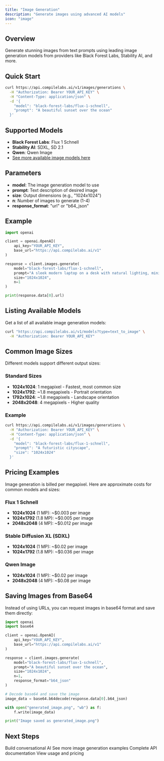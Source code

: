 ```yaml
---
title: "Image Generation"
description: "Generate images using advanced AI models"
icon: "image"
---
```


## Overview

Generate stunning images from text prompts using leading image generation models from providers like Black Forest Labs, Stability AI, and more.

## Quick Start

```bash
curl https://api.compilelabs.ai/v1/images/generations \
  -H "Authorization: Bearer YOUR_API_KEY" \
  -H "Content-Type: application/json" \
  -d '{
    "model": "black-forest-labs/flux-1-schnell",
    "prompt": "A beautiful sunset over the ocean"
  }'
```

## Supported Models

- **Black Forest Labs**: Flux 1 Schnell
- **Stability AI**: SDXL, SD 2.1
- **Qwen**: Qwen Image
- [See more available image models here](/models)

## Parameters

- **model**: The image generation model to use
- **prompt**: Text description of desired image
- **size**: Output dimensions (e.g., "1024x1024")
- **n**: Number of images to generate (1-4)
- **response_format**: "url" or "b64_json"

## Example

```python
import openai

client = openai.OpenAI(
    api_key="YOUR_API_KEY",
    base_url="https://api.compilelabs.ai/v1"
)

response = client.images.generate(
    model="black-forest-labs/flux-1-schnell",
    prompt="A sleek modern laptop on a desk with natural lighting, minimalist style",
    size="1024x1024",
    n=1
)

print(response.data[0].url)
```

## Listing Available Models

Get a list of all available image generation models:

```bash
curl "https://api.compilelabs.ai/v1/models?type=text_to_image" \
  -H "Authorization: Bearer YOUR_API_KEY"
```

## Common Image Sizes

Different models support different output sizes:

### Standard Sizes

- **1024x1024**: 1 megapixel - Fastest, most common size
- **1024x1792**: ~1.8 megapixels - Portrait orientation
- **1792x1024**: ~1.8 megapixels - Landscape orientation
- **2048x2048**: 4 megapixels - Higher quality

### Example

```bash
curl https://api.compilelabs.ai/v1/images/generations \
  -H "Authorization: Bearer YOUR_API_KEY" \
  -H "Content-Type: application/json" \
  -d '{
    "model": "black-forest-labs/flux-1-schnell",
    "prompt": "A futuristic cityscape",
    "size": "1024x1024"
  }'
```

## Pricing Examples

Image generation is billed per megapixel. Here are approximate costs for common models and sizes:

### Flux 1 Schnell
- **1024x1024** (1 MP): ~$0.003 per image
- **1024x1792** (1.8 MP): ~$0.005 per image
- **2048x2048** (4 MP): ~$0.012 per image

### Stable Diffusion XL (SDXL)
- **1024x1024** (1 MP): ~$0.02 per image
- **1024x1792** (1.8 MP): ~$0.036 per image

### Qwen Image
- **1024x1024** (1 MP): ~$0.02 per image
- **2048x2048** (4 MP): ~$0.08 per image

## Saving Images from Base64

Instead of using URLs, you can request images in base64 format and save them directly:

```python
import openai
import base64

client = openai.OpenAI(
    api_key="YOUR_API_KEY",
    base_url="https://api.compilelabs.ai/v1"
)

response = client.images.generate(
    model="black-forest-labs/flux-1-schnell",
    prompt="A beautiful sunset over the ocean",
    size="1024x1024",
    n=1,
    response_format="b64_json"
)

# Decode base64 and save the image
image_data = base64.b64decode(response.data[0].b64_json)

with open("generated_image.png", "wb") as f:
    f.write(image_data)

print("Image saved as generated_image.png")
```

## Next Steps

<CardGroup cols={2}>

<Card title="OpenAI Chat Completions" icon="comments" href="/modalities/chat-completions-openai">
Build conversational AI
</Card>

<Card title="Examples" icon="code" href="/examples">
See more image generation examples
</Card>

<Card title="API Reference" icon="book" href="/api-reference">
Complete API documentation
</Card>

<Card title="Billing" icon="credit-card" href="/billing">
View usage and pricing
</Card>

</CardGroup>


